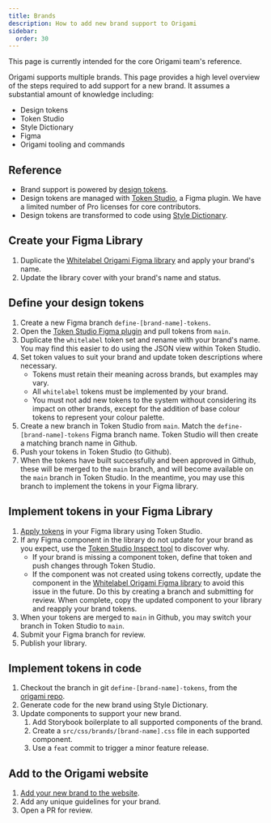 ```yaml
---
title: Brands
description: How to add new brand support to Origami
sidebar:
  order: 30
---
```



<Aside>This page is currently intended for the core Origami team's reference.</Aside>

Origami supports multiple brands. This page provides a high level overview of the steps required to add support for a new brand. It assumes a substantial amount of knowledge including:
- Design tokens
- Token Studio
- Style Dictionary
- Figma
- Origami tooling and commands

## Reference

- Brand support is powered by [design tokens](https://www.designtokens.org/glossary/).
- Design tokens are managed with [Token Studio](https://tokens.studio/), a Figma plugin. We have a limited number of Pro licenses for core contributors.
- Design tokens are transformed to code using [Style Dictionary](https://styledictionary.com/).

## Create your Figma Library

1. Duplicate the [Whitelabel Origami Figma library](<https://www.figma.com/design/5ATknbGociZMlnNXX4sy4f/Whitelabel---Origami-(o3)?m=auto>) and apply your brand's name.
1. Update the library cover with your brand's name and status.

## Define your design tokens

1. Create a new Figma branch `define-[brand-name]-tokens`.
1. Open the [Token Studio Figma plugin](https://tokens.studio/) and pull tokens from `main`.
1. Duplicate the `whitelabel` token set and rename with your brand's name. You may find this easier to do using the JSON view within Token Studio.
1. Set token values to suit your brand and update token descriptions where necessary.
   - Tokens must retain their meaning across brands, but examples may vary.
   - All `whitelabel` tokens must be implemented by your brand.
   - You must not add new tokens to the system without considering its impact on other brands, except for the addition of base colour tokens to represent your colour palette.
1. Create a new branch in Token Studio from `main`. Match the `define-[brand-name]-tokens` Figma branch name. Token Studio will then create a matching branch name in Github.
1. Push your tokens in Token Studio (to Github).
1. When the tokens have built successfully and been approved in Github, these will be merged to the `main` branch, and will become available on the `main` branch in Token Studio. In the meantime, you may use this branch to implement the tokens in your Figma library.

## Implement tokens in your Figma Library

1. [Apply tokens](https://docs.tokens.studio/tokens/applying-tokens) in your Figma library using Token Studio.
1. If any Figma component in the library do not update for your brand as you expect, use the [Token Studio Inspect tool](https://docs.tokens.studio/inspect/multi-inspect) to discover why.
   - If your brand is missing a component token, define that token and push changes through Token Studio.
   - If the component was not created using tokens correctly, update the component in the [Whitelabel Origami Figma library](<https://www.figma.com/design/5ATknbGociZMlnNXX4sy4f/Whitelabel---Origami-(o3)?m=auto>) to avoid this issue in the future. Do this by creating a branch and submitting for review. When complete, copy the updated component to your library and reapply your brand tokens.
1. When your tokens are merged to `main` in Github, you may switch your branch in Token Studio to `main`.
1. Submit your Figma branch for review.
1. Publish your library.

## Implement tokens in code

1. Checkout the branch in git `define-[brand-name]-tokens`, from the [origami repo](`define-[brand-name]-tokens`).
1. Generate code for the new brand using Style Dictionary.
1. Update components to support your new brand.
   1. Add Storybook boilerplate to all supported components of the brand.
   1. Create a `src/css/brands/[brand-name].css` file in each supported component.
   1. Use a `feat` commit to trigger a minor feature release.

## Add to the Origami website
1. [Add your new brand to the website](https://github.com/Financial-Times/origami/tree/main/apps/for-everyone-website#add-a-new-brand).
1. Add any unique guidelines for your brand.
1. Open a PR for review.
